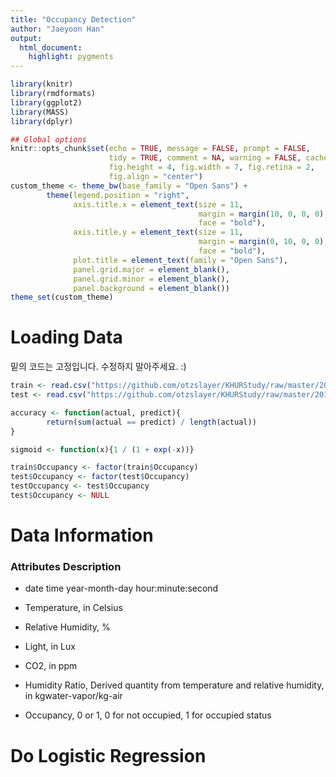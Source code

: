 ```yaml
---
title: "Occupancy Detection"
author: "Jaeyoon Han"
output:
  html_document:
    highlight: pygments
---
```


```r
library(knitr)
library(rmdformats)
library(ggplot2)
library(MASS)
library(dplyr)

## Global options
knitr::opts_chunk$set(echo = TRUE, message = FALSE, prompt = FALSE,
                      tidy = TRUE, comment = NA, warning = FALSE, cache = TRUE,
                      fig.height = 4, fig.width = 7, fig.retina = 2,
                      fig.align = "center")
custom_theme <- theme_bw(base_family = "Open Sans") +
        theme(legend.position = "right",
              axis.title.x = element_text(size = 11,
                                          margin = margin(10, 0, 0, 0),
                                          face = "bold"),
              axis.title.y = element_text(size = 11,
                                          margin = margin(0, 10, 0, 0),
                                          face = "bold"),
              plot.title = element_text(family = "Open Sans"),
              panel.grid.major = element_blank(),
              panel.grid.minor = element_blank(),
              panel.background = element_blank())
theme_set(custom_theme)
```

# Loading Data

밑의 코드는 고정입니다. 수정하지 말아주세요. :)

```r
train <- read.csv("https://github.com/otzslayer/KHURStudy/raw/master/2016%20Big%20Leader%204th/Data/occupancy_train.csv")
test <- read.csv("https://github.com/otzslayer/KHURStudy/raw/master/2016%20Big%20Leader%204th/Data/occupancy_test.csv")

accuracy <- function(actual, predict){
        return(sum(actual == predict) / length(actual))
}

sigmoid <- function(x){1 / (1 + exp(-x))}

train$Occupancy <- factor(train$Occupancy)
test$Occupancy <- factor(test$Occupancy)
testOccupancy <- test$Occupancy
test$Occupancy <- NULL

```

# Data Information

### Attributes Description

- date time year-month-day hour:minute:second 

- Temperature, in Celsius 

- Relative Humidity, % 

- Light, in Lux 

- CO2, in ppm 

- Humidity Ratio, Derived quantity from temperature and relative humidity, in kgwater-vapor/kg-air 

- Occupancy, 0 or 1, 0 for not occupied, 1 for occupied status

# Do Logistic Regression